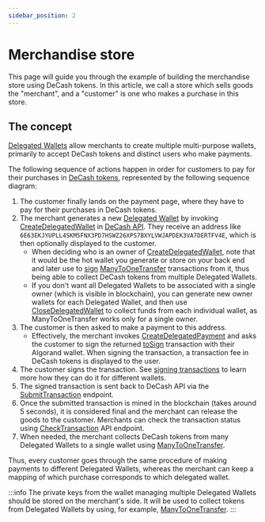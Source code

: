 ```yaml
---
sidebar_position: 2
---
```




# Merchandise store

This page will guide you through the example of building the merchandise store using DeCash tokens.
In this article, we call a store which sells goods the "merchant", and a "customer" is one who makes a
purchase in this store.


## The concept

[Delegated Wallets](/docs/concepts/delegated-wallets) allow merchants to create multiple multi-purpose
wallets, primarily to accept DeCash tokens and distinct users who make payments.

The following sequence of actions happen in order for customers to pay for their purchases in [DeCash tokens](/docs/concepts/tokens),
represented by the following sequence diagram:

<!-- Source https://drive.google.com/file/d/1-gzjHLhmlCEfTDQ5iYQdFLadjfmyWc7H/view?usp=sharing -->
<CenteredImage alt="Customer-to-merchant payment diagram" src="/img/merchant-customer-payment-sequence-diagram.png"/>

1. The customer finally lands on the payment page, where they have to pay for their purchases in DeCash tokens.
2. The merchant generates a new [Delegated Wallet](/docs/concepts/delegated-wallets) by invoking
   [CreateDelegatedWallet](/docs/api/algorand/create-delegated-wallet) in [DeCash API](/docs/api/overview).
   They receive an address like `6E63EKJYUPLL4SKM5FNX3PD7HSWZ26XPS7BXYLVWJAPDEK3VA7DERTFV4E`, which is then
   optionally displayed to the customer.
   + When deciding who is an owner of [CreateDelegatedWallet](/docs/api/algorand/create-delegated-wallet), note that it would
     be the hot wallet you generate or store on your back end and later use to [sign](/docs/guides/signing-transactions)
     [ManyToOneTransfer](/docs/api/algorand/many-to-one-transfer) transactions from it, thus being able to collect DeCash tokens
     from multiple Delegated Wallets.
   + If you don't want all Delegated Wallets to be associated with a single owner (which is visible in blockchain),
     you can generate new owner wallets for each Delegated Wallet, and then use [CloseDelegatedWallet](/docs/api/algorand/close-delegated-wallet)
     to collect funds from each individual wallet, as ManyToOneTransfer works only for a single owner.
3. The customer is then asked to make a payment to this address.
   + Effectively, the merchant invokes [CreateDelegatedPayment](/docs/api/algorand/create-delegated-payment)
     and asks the customer to sign the returned [toSign](/docs/api/algorand/create-delegated-payment#regular-response)
     transaction with their Algorand wallet. When signing the transaction, a transaction fee in DeCash tokens
     is displayed to the user.
4. The customer signs the transaction. See [signing transactions](/docs/guides/signing-transactions)
   to learn more how they can do it for different wallets.
5. The signed transaction is sent back to DeCash API via the [SubmitTransaction](/docs/api/algorand/submit-transaction)
   endpoint.
6. Once the submitted transaction is mined in the blockchain (takes around 5 seconds), it is considered final
   and the merchant can release the goods to the customer. Merchants can check the transaction status using
   [CheckTransaction](#TODO) API endpoint.
7. When needed, the merchant collects DeCash tokens from many Delegated Wallets to a single wallet using
   [ManyToOneTransfer](/docs/api/algorand/many-to-one-transfer).

Thus, every customer goes through the same procedure of making payments to different Delegated Wallets, whereas
the merchant can keep a mapping of which purchase corresponds to which delegated wallet.

:::info
The private keys from the wallet managing multiple Delegated Wallets should be stored on the merchant's side.
It will be used to collect tokens from Delegated Wallets by using, for example, [ManyToOneTransfer](/docs/api/algorand/many-to-one-transfer).
:::

